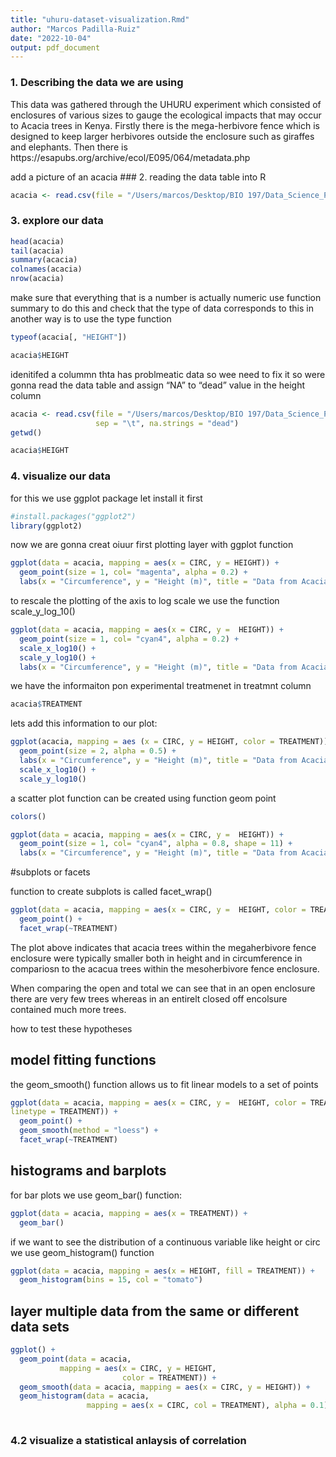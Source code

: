 ```yaml
---
title: "uhuru-dataset-visualization.Rmd"
author: "Marcos Padilla-Ruiz"
date: "2022-10-04"
output: pdf_document
---
```



### 1. Describing the data we are using
This data was gathered through the UHURU experiment which consisted of enclosures of various sizes to gauge the ecological impacts that may occur to Acacia trees in Kenya. Firstly there is the mega-herbivore fence which is designed to keep larger herbivores outside the enclosure such as giraffes and elephants. Then there is 
https://esapubs.org/archive/ecol/E095/064/metadata.php 





add a picture of an acacia
### 2. reading the data table into R


```r
acacia <- read.csv(file = "/Users/marcos/Desktop/BIO 197/Data_Science_Project/raw_data/ACACIA_DREPANOLOBIUM_SURVEY (1).txt", sep = "\t")
```

### 3. explore our data

```r
head(acacia) 
tail(acacia)
summary(acacia)
colnames(acacia)
nrow(acacia)
```

make sure that everything that  is a number is actually numeric
use function summary to do this and check that the type of data corresponds to this
in another way is to use the type function

```r
typeof(acacia[, "HEIGHT"])

acacia$HEIGHT

```

idenitifed a colummn thta has problmeatic data so wee need to fix it so were gonna read the data table and assign "NA" to "dead" value in the height column


```r
acacia <- read.csv(file = "/Users/marcos/Desktop/BIO 197/Data_Science_Project/raw_data/ACACIA_DREPANOLOBIUM_SURVEY (1).txt", 
                   sep = "\t", na.strings = "dead")
getwd()
```




```r
acacia$HEIGHT
```

### 4. visualize our data

for this we use ggplot package
let install it first


```r
#install.packages("ggplot2")
library(ggplot2)
```


now we are gonna creat oiuur first  plotting layer with ggplot function

```r
ggplot(data = acacia, mapping = aes(x = CIRC, y = HEIGHT)) + 
  geom_point(size = 1, col= "magenta", alpha = 0.2) +
  labs(x = "Circumference", y = "Height (m)", title = "Data from Acacia Survey")
```

to rescale the plotting of the axis to log scale we use the function scale_y_log_10()

```r
ggplot(data = acacia, mapping = aes(x = CIRC, y =  HEIGHT)) +
  geom_point(size = 1, col= "cyan4", alpha = 0.2) +
  scale_x_log10() +
  scale_y_log10() +
  labs(x = "Circumference", y = "Height (m)", title = "Data from Acacia Survey")
```

we have the informaiton pon experimental treatmenet in treatmnt column

```r
acacia$TREATMENT
```

lets add this information to our plot:

```r
ggplot(acacia, mapping = aes (x = CIRC, y = HEIGHT, color = TREATMENT)) +
  geom_point(size = 2, alpha = 0.5) +
  labs(x = "Circumference", y = "Height (m)", title = "Data from Acacia Survey") +
  scale_x_log10() +
  scale_y_log10() 
```

a scatter plot function can be created using function geom point

```r
colors()
```



```r
ggplot(data = acacia, mapping = aes(x = CIRC, y =  HEIGHT)) +
  geom_point(size = 1, col= "cyan4", alpha = 0.8, shape = 11) +
  labs(x = "Circumference", y = "Height (m)", title = "Data from Acacia Survey")
```


#subplots or facets

function to create subplots is called facet_wrap()

```r
ggplot(data = acacia, mapping = aes(x = CIRC, y =  HEIGHT, color = TREATMENT)) +
  geom_point() +
  facet_wrap(~TREATMENT)
```

The plot above indicates that acacia trees within the megaherbivore fence enclosure were typically smaller both in height and in circumference in compariosn to the acacua trees within the mesoherbivore fence enclosure.

When comparing the open and total we can see that in an open enclosure there are very few trees whereas in an entirelt closed off encolsure contained much more trees.



how to test these hypotheses

## model fitting functions

the geom_smooth() function allows us to fit linear models to a set of points


```r
ggplot(data = acacia, mapping = aes(x = CIRC, y =  HEIGHT, color = TREATMENT,
linetype = TREATMENT)) +
  geom_point() +
  geom_smooth(method = "loess") +
  facet_wrap(~TREATMENT)
```


## histograms and barplots

for bar plots we use geom_bar() function:

```r
ggplot(data = acacia, mapping = aes(x = TREATMENT)) +
  geom_bar()
```

if we want to see the distribution of a continuous variable like height or circ we use geom_histogram() function

```r
ggplot(data = acacia, mapping = aes(x = HEIGHT, fill = TREATMENT)) +
  geom_histogram(bins = 15, col = "tomato")
```


## layer multiple data from the same or different data sets


```r
ggplot() +
  geom_point(data = acacia,
           mapping = aes(x = CIRC, y = HEIGHT,
                         color = TREATMENT)) +
  geom_smooth(data = acacia, mapping = aes(x = CIRC, y = HEIGHT)) +
  geom_histogram(data = acacia,
                 mapping = aes(x = CIRC, col = TREATMENT), alpha = 0.1)
  
```







### 4.2 visualize a statistical anlaysis of correlation 







